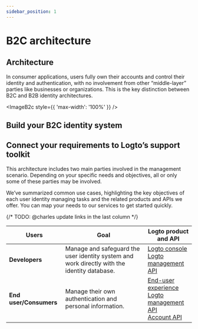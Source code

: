 ```yaml
---
sidebar_position: 1
---
```



# B2C architecture

## Architecture

In consumer applications, users fully own their accounts and control their identity and authentication, with no involvement from other “middle-layer” parties like businesses or organizations. This is the key distinction between B2C and B2B identity architectures.

<ImageB2c style={{ 'max-width': '100%' }} />

## Build your B2C identity system

<GenericFeatures />

## Connect your requirements to Logto’s support toolkit

This architecture includes two main parties involved in the management scenario. Depending on your specific needs and objectives, all or only some of these parties may be involved.

We’ve summarized common use cases, highlighting the key objectives of each user identity managing tasks and the related products and APIs we offer. You can map your needs to our services to get started quickly.

{/* TODO: @charles update links in the last column */}

| Users                  | Goal                                                                                        | Logto product and API                                                                                                                                                   |
| ---------------------- | ------------------------------------------------------------------------------------------- | ----------------------------------------------------------------------------------------------------------------------------------------------------------------------- |
| **Developers**         | Manage and safeguard the user identity system and work directly with the identity database. | [Logto console](https://cloud.logto.io)<br />[Logto management API](https://bump.sh/logto/doc/logto-management-api)                                                     |
| **End user/Consumers** | Manage their own authentication and personal information.                                   | [End-user experience](/end-user-flows)<br />[Logto management API](https://bump.sh/logto/doc/logto-management-api)<br />[Account API](https://openapi.logto.io/account) |

<RelatedResource />
